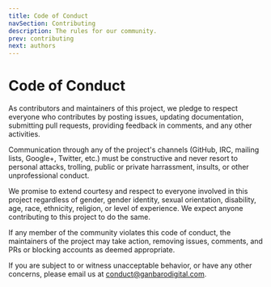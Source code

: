 ```yaml
---
title: Code of Conduct
navSection: Contributing
description: The rules for our community.
prev: contributing
next: authors
---
```

# Code of Conduct

As contributors and maintainers of this project, we pledge to respect everyone who contributes by posting issues, updating documentation, submitting pull requests, providing feedback in comments, and any other activities.

Communication through any of the project's channels (GitHub, IRC, mailing lists, Google+, Twitter, etc.) must be constructive and never resort to personal attacks, trolling, public or private harrassment, insults, or other unprofessional conduct.

We promise to extend courtesy and respect to everyone involved in this project regardless of gender, gender identity, sexual orientation, disability, age, race, ethnicity, religion, or level of experience. We expect anyone contributing to this project to do the same.

If any member of the community violates this code of conduct, the maintainers of the project may take action, removing issues, comments, and PRs or blocking accounts as deemed appropriate.

If you are subject to or witness unacceptable behavior, or have any other concerns, please email us at conduct@ganbarodigital.com.
